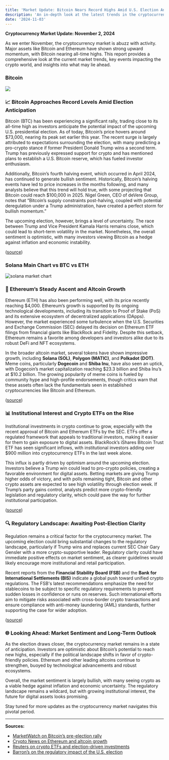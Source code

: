 ```yaml
---
title: 'Market Update: Bitcoin Nears Record Highs Amid U.S. Election Anticipation'
description: 'An in-depth look at the latest trends in the cryptocurrency market, highlighting Bitcoin’s rally, Ethereum’s developments, meme coin surges, and the implications of the upcoming U.S. election for crypto regulation.'
date: '2024-11-03'
---
```


**Cryptocurrency Market Update: November 2, 2024**

As we enter November, the cryptocurrency market is abuzz with activity. Major assets like Bitcoin and Ethereum have shown strong upward momentum, with Bitcoin nearing all-time highs. This report provides a comprehensive look at the current market trends, key events impacting the crypto world, and insights into what may lie ahead.

### Bitcoin

<div className='mx-auto w-[300px] sm:w-[500px]'>
    <img className='rounded-lg' src='https://www.tradingview.com/x/XIt17Dly/' />
</div>

### 📈 Bitcoin Approaches Record Levels Amid Election Anticipation

Bitcoin (BTC) has been experiencing a significant rally, trading close to its all-time high as investors anticipate the potential impact of the upcoming U.S. presidential election. As of today, Bitcoin’s price hovers around $73,000, nearing its peak set earlier this year. The recent surge is largely attributed to expectations surrounding the election, with many predicting a pro-crypto stance if former President Donald Trump wins a second term. Trump has previously expressed support for crypto and has mentioned plans to establish a U.S. Bitcoin reserve, which has fueled investor enthusiasm.

Additionally, Bitcoin’s fourth halving event, which occurred in April 2024, has continued to generate bullish sentiment. Historically, Bitcoin’s halving events have led to price increases in the months following, and many analysts believe that this trend will hold true, with some projecting that Bitcoin could reach $100,000 in 2025. Nigel Green, CEO of deVere Group, notes that “Bitcoin’s supply constraints post-halving, coupled with potential deregulation under a Trump administration, have created a perfect storm for bullish momentum.”

The upcoming election, however, brings a level of uncertainty. The race between Trump and Vice President Kamala Harris remains close, which could lead to short-term volatility in the market. Nonetheless, the overall sentiment is optimistic, with many investors viewing Bitcoin as a hedge against inflation and economic instability.

([source](https://www.marketwatch.com/story/bitcoin-trades-near-73-000-closes-in-on-record-high-as-bulls-tout-election-hopes-9f83eb29?utm_source=chatgpt.com))

### Solana Main Chart vs BTC vs ETH
<div className='mx-auto w-[300px] sm:w-[500px]'>
    <img className='rounded-lg' src='https://www.tradingview.com/x/YevgRGR3/' alt='solana market chart'/>
</div>

### 💸 Ethereum’s Steady Ascent and Altcoin Growth

Ethereum (ETH) has also been performing well, with its price recently reaching $4,000. Ethereum’s growth is supported by its ongoing technological developments, including its transition to Proof of Stake (PoS) and its extensive ecosystem of decentralized applications (DApps). However, the market experienced some turbulence when the U.S. Securities and Exchange Commission (SEC) delayed its decision on Ethereum ETF filings from financial giants like BlackRock and Fidelity. Despite this setback, Ethereum remains a favorite among developers and investors alike due to its robust DeFi and NFT ecosystems.

In the broader altcoin market, several tokens have shown impressive growth, including **Solana (SOL)**, **Polygon (MATIC)**, and **Polkadot (DOT)**. Meme coins, particularly **Dogecoin** and **Shiba Inu**, have also seen an uptick, with Dogecoin’s market capitalization reaching $23.3 billion and Shiba Inu’s at $10.2 billion. The growing popularity of meme coins is fueled by community hype and high-profile endorsements, though critics warn that these assets often lack the fundamentals seen in established cryptocurrencies like Bitcoin and Ethereum.




([source](https://crypto.news/crypto-market-outlook-insights-and-predictions/))

### 📊 Institutional Interest and Crypto ETFs on the Rise

Institutional investments in crypto continue to grow, especially with the recent approval of Bitcoin and Ethereum ETFs by the SEC. ETFs offer a regulated framework that appeals to traditional investors, making it easier for them to gain exposure to digital assets. BlackRock’s iShares Bitcoin Trust ETF has seen significant inflows, with institutional investors adding over $900 million into cryptocurrency ETFs in the last week alone.

This influx is partly driven by optimism around the upcoming election. Investors believe a Trump win could lead to pro-crypto policies, creating a favorable environment for digital assets. Betting markets are giving Trump higher odds of victory, and with polls remaining tight, Bitcoin and other crypto assets are expected to see high volatility through election week. If Trump’s party gains control, analysts predict more crypto-friendly legislation and regulatory clarity, which could pave the way for further institutional participation.

([source](https://www.reuters.com/technology/crypto-etfs-see-big-inflows-ahead-us-election-traders-brace-volatility-2024-11-01/?utm_source=chatgpt.com))

### 🔍 Regulatory Landscape: Awaiting Post-Election Clarity

Regulation remains a critical factor for the cryptocurrency market. The upcoming election could bring substantial changes to the regulatory landscape, particularly if Trump wins and replaces current SEC Chair Gary Gensler with a more crypto-supportive leader. Regulatory clarity could have immediate positive effects on market sentiment, as clearer guidelines would likely encourage more institutional and retail participation.

Recent reports from the **Financial Stability Board (FSB)** and the **Bank for International Settlements (BIS)** indicate a global push toward unified crypto regulations. The FSB's latest recommendations emphasize the need for stablecoins to be subject to specific regulatory requirements to prevent sudden losses in confidence or runs on reserves. Such international efforts aim to mitigate risks associated with cross-border crypto transactions and ensure compliance with anti-money laundering (AML) standards, further supporting the case for wider adoption.

([source](https://www.barrons.com/articles/bitcoin-trump-harris-election-crypto-76378134?utm_source=chatgpt.com))

### 🌐 Looking Ahead: Market Sentiment and Long-Term Outlook

As the election draws closer, the cryptocurrency market remains in a state of anticipation. Investors are optimistic about Bitcoin’s potential to reach new highs, especially if the political landscape shifts in favor of crypto-friendly policies. Ethereum and other leading altcoins continue to strengthen, buoyed by technological advancements and robust ecosystems.

Overall, the market sentiment is largely bullish, with many seeing crypto as a viable hedge against inflation and economic uncertainty. The regulatory landscape remains a wildcard, but with growing institutional interest, the future for digital assets looks promising.

Stay tuned for more updates as the cryptocurrency market navigates this pivotal period.

---

**Sources:**
- [MarketWatch on Bitcoin’s pre-election rally](https://www.marketwatch.com/story/bitcoin-trades-near-73-000-closes-in-on-record-high-as-bulls-tout-election-hopes-9f83eb29?utm_source=chatgpt.com)
- [Crypto News on Ethereum and altcoin growth](https://crypto.news/crypto-market-outlook-insights-and-predictions/)
- [Reuters on crypto ETFs and election-driven investments](https://www.reuters.com/technology/crypto-etfs-see-big-inflows-ahead-us-election-traders-brace-volatility-2024-11-01/?utm_source=chatgpt.com)
- [Barron’s on the regulatory impact of the U.S. election](https://www.barrons.com/articles/bitcoin-trump-harris-election-crypto-76378134?utm_source=chatgpt.com)
